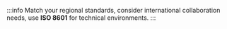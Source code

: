 :::info
Match your regional standards, consider international collaboration needs, use **ISO 8601** for technical environments.
:::
